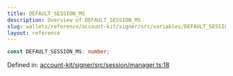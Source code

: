 ```yaml
---
title: DEFAULT_SESSION_MS
description: Overview of DEFAULT_SESSION_MS
slug: wallets/reference/account-kit/signer/src/variables/DEFAULT_SESSION_MS
layout: reference
---
```


```ts
const DEFAULT_SESSION_MS: number;
```

Defined in: [account-kit/signer/src/session/manager.ts:18](https://github.com/alchemyplatform/aa-sdk/blob/4987bdd63823427c48ec21401b71fa3cfc2d0675/account-kit/signer/src/session/manager.ts#L18)
